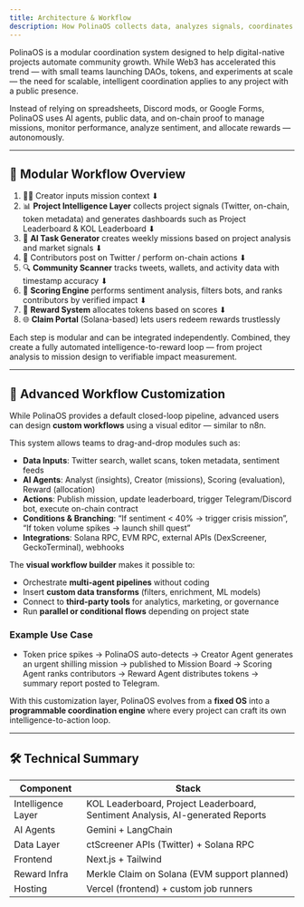```yaml
---
title: Architecture & Workflow
description: How PolinaOS collects data, analyzes signals, coordinates contributors, and automates rewards.
---
```


PolinaOS is a modular coordination system designed to help digital-native projects automate community growth. While Web3 has accelerated this trend — with small teams launching DAOs, tokens, and experiments at scale — the need for scalable, intelligent coordination applies to any project with a public presence.

Instead of relying on spreadsheets, Discord mods, or Google Forms, PolinaOS uses AI agents, public data, and on-chain proof to manage missions, monitor performance, analyze sentiment, and allocate rewards — autonomously.

---

## 🔁 Modular Workflow Overview

1. 🧑‍💻 Creator inputs mission context
   ⬇
2. 📊 **Project Intelligence Layer** collects project signals (Twitter, on-chain, token metadata) and generates dashboards such as Project Leaderboard & KOL Leaderboard
   ⬇
3. 🤖 **AI Task Generator** creates weekly missions based on project analysis and market signals
   ⬇
4. 🧵 Contributors post on Twitter / perform on-chain actions
   ⬇
5. 🔍 **Community Scanner** tracks tweets, wallets, and activity data with timestamp accuracy
   ⬇
6. 🧠 **Scoring Engine** performs sentiment analysis, filters bots, and ranks contributors by verified impact
   ⬇
7. 🎯 **Reward System** allocates tokens based on scores
   ⬇
8. 🌐 **Claim Portal** (Solana-based) lets users redeem rewards trustlessly

Each step is modular and can be integrated independently. Combined, they create a fully automated intelligence-to-reward loop — from project analysis to mission design to verifiable impact measurement.

---

## 🧩 Advanced Workflow Customization

While PolinaOS provides a default closed-loop pipeline, advanced users can design **custom workflows** using a visual editor — similar to n8n.

This system allows teams to drag-and-drop modules such as:

- **Data Inputs**: Twitter search, wallet scans, token metadata, sentiment feeds
- **AI Agents**: Analyst (insights), Creator (missions), Scoring (evaluation), Reward (allocation)
- **Actions**: Publish mission, update leaderboard, trigger Telegram/Discord bot, execute on-chain contract
- **Conditions & Branching**: “If sentiment < 40% → trigger crisis mission”, “If token volume spikes → launch shill quest”
- **Integrations**: Solana RPC, EVM RPC, external APIs (DexScreener, GeckoTerminal), webhooks

The **visual workflow builder** makes it possible to:

- Orchestrate **multi-agent pipelines** without coding
- Insert **custom data transforms** (filters, enrichment, ML models)
- Connect to **third-party tools** for analytics, marketing, or governance
- Run **parallel or conditional flows** depending on project state

### Example Use Case

- Token price spikes → PolinaOS auto-detects → Creator Agent generates an urgent shilling mission → published to Mission Board → Scoring Agent ranks contributors → Reward Agent distributes tokens → summary report posted to Telegram.

With this customization layer, PolinaOS evolves from a **fixed OS** into a **programmable coordination engine** where every project can craft its own intelligence-to-action loop.


---

## 🛠️ Technical Summary

| Component | Stack |
|-----------|-------|
| Intelligence Layer | KOL Leaderboard, Project Leaderboard, Sentiment Analysis, AI-generated Reports |
| AI Agents | Gemini + LangChain |
| Data Layer | ctScreener APIs (Twitter) + Solana RPC |
| Frontend | Next.js + Tailwind |
| Reward Infra | Merkle Claim on Solana (EVM support planned) |
| Hosting | Vercel (frontend) + custom job runners |
